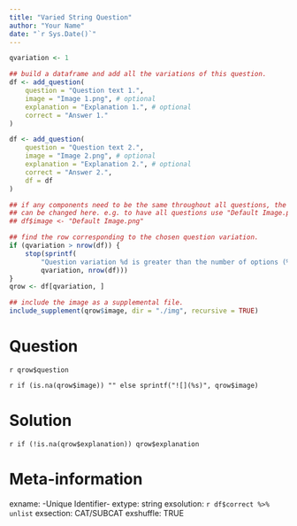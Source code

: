 ```yaml
---
title: "Varied String Question"
author: "Your Name"
date: "`r Sys.Date()`"
---
```



```r
qvariation <- 1
```

```r

## build a dataframe and add all the variations of this question.
df <- add_question(
    question = "Question text 1.",
    image = "Image 1.png", # optional
    explanation = "Explanation 1.", # optional
    correct = "Answer 1."
)

df <- add_question(
    question = "Question text 2.",
    image = "Image 2.png", # optional
    explanation = "Explanation 2.", # optional
    correct = "Answer 2.",
    df = df
)

## if any components need to be the same throughout all questions, the column
## can be changed here. e.g. to have all questions use "Default Image.png":
## df$image <- "Default Image.png"

## find the row corresponding to the chosen question variation.
if (qvariation > nrow(df)) {
    stop(sprintf(
        "Question variation %d is greater than the number of options (%d).",
        qvariation, nrow(df)))
}
qrow <- df[qvariation, ]

## include the image as a supplemental file.
include_supplement(qrow$image, dir = "./img", recursive = TRUE)
```


Question
========

`r qrow$question`

`r if (is.na(qrow$image)) "" else sprintf("![](%s)", qrow$image)`


Solution
========

`r if (!is.na(qrow$explanation)) qrow$explanation`


Meta-information
================
exname: -Unique Identifier-
extype: string
exsolution: `r df$correct %>% unlist`
exsection: CAT/SUBCAT
exshuffle: TRUE
